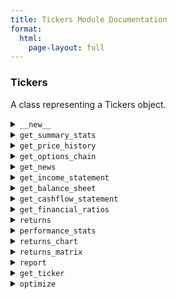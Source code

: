 ```yaml
---
title: Tickers Module Documentation
format:
  html:
    page-layout: full
---
```


### Tickers

A class representing a Tickers object.

<details>
<summary>`__new__`</summary>

Create a new Tickers object.

**Parameters:**

- `symbols` (List[str]): A list of ticker symbols.
- `start_date` (str): The start date of the time period in the format YYYY-MM-DD.
- `end_date` (str): The end date of the time period in the format YYYY-MM-DD.
- `interval` (str): The interval of the data (2m, 5m, 15m, 30m, 1h, 1d, 1wk, 1mo, 3mo).
- `benchmark_symbol` (str): The ticker symbol of the benchmark to compare against.
- `confidence_level` (float): The confidence level for the VaR and ES calculations.
- `risk_free_rate` (float): The risk free rate to use in the calculations.

**Returns:**

- `Tickers`: A Tickers object.

**Example:**

```python
from finalytics import Tickers

tickers = Tickers(symbols=["AAPL", "GOOG", "MSFT", "NVDA", "BTC-USD"],
                  start_date="2020-01-01",
                  end_date="2024-01-01",
                  interval="1d",
                  benchmark_symbol="^GSPC",
                  confidence_level=0.95,
                  risk_free_rate=0.02)
```
</details>

<details>
<summary>`get_summary_stats`</summary>

Fetch the Ticker Summary Stats Data for all tickers.

**Returns:**

- `DataFrame`: Polars DataFrame containing summary statistics.

**Example:**

```python
summary_stats = tickers.get_summary_stats()
print(summary_stats)
```
</details>

<details>
<summary>`get_price_history`</summary>

Fetch the OHLCV Data for all tickers.

**Returns:**

- `DataFrame`: Polars DataFrame containing OHLCV data.

**Example:**

```python
price_history = tickers.get_price_history()
print(price_history)
```
</details>

<details>
<summary>`get_options_chain`</summary>

Fetch the Options Chain Data for all tickers.

**Returns:**

- `DataFrame`: Polars DataFrame containing the options chain.

**Example:**

```python
options_chain = tickers.get_options_chain()
print(options_chain)
```
</details>

<details>
<summary>`get_news`</summary>

Fetch the Historical News Headlines for all tickers.

**Returns:**

- `DataFrame`: Polars DataFrame containing news headlines.

**Example:**

```python
news = tickers.get_news()
print(news)
```
</details>

<details>
<summary>`get_income_statement`</summary>

Fetch the income statement for all tickers.

**Parameters:**

- `frequency` (str): The frequency of the data (annual or quarterly).
- `formatted` (optional[bool]): Whether to return the data in a formatted manner, defaults to True.

**Returns:**

- `DataFrame`: Polars DataFrame containing the income statement.

**Example:**

```python
income_statement = tickers.get_income_statement(frequency="quarterly")
print(income_statement)
```
</details>

<details>
<summary>`get_balance_sheet`</summary>

Fetch the balance sheet for all tickers.

**Parameters:**

- `frequency` (str): The frequency of the data (annual or quarterly).
- `formatted` (optional[bool]): Whether to return the data in a formatted manner, defaults to True.

**Returns:**

- `DataFrame`: Polars DataFrame containing the balance sheet.

**Example:**

```python
balance_sheet = tickers.get_balance_sheet(frequency="quarterly")
print(balance_sheet)
```
</details>

<details>
<summary>`get_cashflow_statement`</summary>

Fetch the cash flow statement for all tickers.

**Parameters:**

- `frequency` (str): The frequency of the data (annual or quarterly).
- `formatted` (optional[bool]): Whether to return the data in a formatted manner, defaults to True.

**Returns:**

- `DataFrame`: Polars DataFrame containing the cash flow statement.

**Example:**

```python
cashflow_statement = tickers.get_cashflow_statement(frequency="quarterly")
print(cashflow_statement)
```
</details>

<details>
<summary>`get_financial_ratios`</summary>

Fetch the financial ratios for all tickers.

**Parameters:**

- `frequency` (str): The frequency of the data (annual or quarterly).

**Returns:**

- `DataFrame`: Polars DataFrame containing the financial ratios.

**Example:**

```python
financial_ratios = tickers.get_financial_ratios(frequency="quarterly")
print(financial_ratios)
```
</details>

<details>
<summary>`returns`</summary>

Compute the returns for all tickers.

**Returns:**

- `DataFrame`: Polars DataFrame containing the returns.

**Example:**

```python
returns = tickers.returns()
print(returns)
```
</details>

<details>
<summary>`performance_stats`</summary>

Compute the performance stats for all tickers.

**Returns:**

- `DataFrame`: Polars DataFrame containing the performance stats.

**Example:**

```python
performance_stats = tickers.performance_stats()
print(performance_stats)
```
</details>

<details>
<summary>`returns_chart`</summary>

Display the cumulative returns chart for all tickers.

**Returns:**

- `Plot`: Plot object containing the returns chart.

**Example:**

```python
returns_chart = tickers.returns_chart()
returns_chart.show()
```
</details>

<details>
<summary>`returns_matrix`</summary>

Display the returns correlation matrix for all tickers.

**Returns:**

- `Plot`: Plot object containing the returns chart.

**Example:**

```python
returns_matrix = tickers.returns_matrix(height=600, width=800)
returns_matrix.show()
```
</details>

<details>
<summary>`report`</summary>

Generate a report for all tickers.

**Parameters:**

- report_type (Optional[str]): The type of report to generate ("performance").
- display (Optional[str]): The display mode for the report. set to "notebook" for Jupyter Notebook display, defaults to "browser".

**Example:**

```python
tickers.report("performance")
```
</details>


<details>
<summary>`get_ticker`</summary>

Fetch the Ticker object for a specific ticker symbol.

**Parameters:**

- `symbol` (str): The ticker symbol.

**Returns:**

- `Ticker`: A Ticker object.

**Example:**

```python
ticker = tickers.get_ticker(symbol="AAPL")
ticker.performance_chart().show()
```
</details>

<details>
<summary>`optimize`</summary>

Optimizes the tickers given the objective function and constraints.

**Parameters:**

- `objective_function` (Optional[str]): The objective function for optimization:
  - `max_sharpe`: Maximize return per unit of risk.
  - `min_vol`: Minimize overall volatility.
  - `max_return`: Maximize expected return.
  - `min_var`: Minimize Value-at-Risk (VaR).
  - `min_cvar`: Minimize Conditional Value-at-Risk (CVaR).
  - `min_drawdown`: Minimize maximum portfolio drawdown.
- `asset_constraints` (Optional[List[Tuple[float, float]]]): List of tuples with the lower and upper bounds for the ticker weights.
- `categorical_constraints` (Optional[List[Tuple[str, List[str], List[Tuple[str, float, float]]]]]): Category-based constraints.
  Each tuple has the form:
  - `category_name` (str): Name of the constraint group (e.g., `"AssetClass"`).
  - `category_per_symbol` (List[str]): Assigns each ticker to a category, in the same order as `ticker_symbols`.
  - `weight_per_category` (List[Tuple[str, float, float]]): Tuples of `(category_label, min_weight, max_weight)` specifying bounds for each category.
- `weights` (Optional[List[float]]): Weights for asset allocation. If provided, overrides the optimization process.

**Returns:**

- `Portfolio`: A Portfolio object.

**Example:**

```python
portfolio = tickers.optimize(objective_function="max_sharpe")
portfolio.performance_chart().show()
```
</details>
